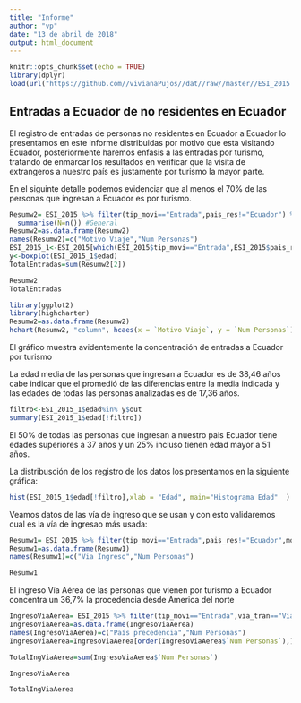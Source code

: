 ---
title: "Informe"
author: "vp"
date: "13 de abril de 2018"
output: html_document
---

```{r setup, include=FALSE}
knitr::opts_chunk$set(echo = TRUE)
library(dplyr)
load(url("https://github.com//vivianaPujos//dat//raw//master//ESI_2015.RData"))
```

## Entradas a Ecuador de no residentes en Ecuador

El registro de entradas de personas no residentes en Ecuador a Ecuador lo presentamos en este informe distribuidas por motivo que esta visitando Ecuador, posteriormente haremos enfasis a las entradas por turismo, tratando de enmarcar los resultados en verificar que la visita de extrangeros a nuestro país es justamente por turismo la mayor parte. 

En el siguinte detalle podemos evidenciar que al menos el 70% de las personas que ingresan a Ecuador es por turismo.

```{r ESI_2015, include=FALSE}
Resumw2= ESI_2015 %>% filter(tip_movi=="Entrada",pais_res!="Ecuador") %>% group_by(mot_viam ) %>% 
  summarise(N=n()) #General
Resumw2=as.data.frame(Resumw2)
names(Resumw2)=c("Motivo Viaje","Num Personas")
ESI_2015_1<-ESI_2015[which(ESI_2015$tip_movi=="Entrada",ESI_2015$pais_res!="Ecuador"),]
y<-boxplot(ESI_2015_1$edad)
TotalEntradas=sum(Resumw2[2])
```

```{r ESI_2015_2}
Resumw2
TotalEntradas
```

```{r g2, echo=FALSE}
library(ggplot2)
library(highcharter)
Resumw2=as.data.frame(Resumw2)
hchart(Resumw2, "column", hcaes(x = `Motivo Viaje`, y = `Num Personas`)) %>% hc_add_theme(hc_theme_darkunica())
```
El gráfico muestra avidentemente la concentración de entradas a Ecuador por turismo


La edad media de las personas que ingresan a Ecuador es de  38,46 años cabe indicar que el promedió de las diferencias entre la media indicada y las edades de todas las personas analizadas es de 17,36 años.

```{r ESI_2015ed,echo=FALSE}
filtro<-ESI_2015_1$edad%in% y$out
summary(ESI_2015_1$edad[!filtro])

```
El 50% de todas las personas que ingresan a nuestro pais Ecuador tiene edades superiores a 37 años y un 25% incluso tienen edad mayor a 51 años.


La distribusción de los registro de los datos los presentamos en la siguiente gráfica:

```{r ESI_2015h,echo=FALSE}
hist(ESI_2015_1$edad[!filtro],xlab = "Edad", main="Histograma Edad"  )
```


Veamos datos de las vía de ingreso que se usan y con esto validaremos cual es la vía de ingresao más usada:

```{r ESI_2015_4, include=FALSE}
Resumw1= ESI_2015 %>% filter(tip_movi=="Entrada",pais_res!="Ecuador",mot_viam=="Turismo") %>% group_by(via_tran) %>% summarise(N=n()) #General
Resumw1=as.data.frame(Resumw1)
names(Resumw1)=c("Via Ingreso","Num Personas")

```

```{r ESI_2015_5}
Resumw1
```

El ingreso Vía Aérea de las personas que vienen por turismo a Ecuador concentra un 36,7% la procedencia desde America del norte

```{r ESI_2015_7, include=FALSE}
IngresoViaAerea= ESI_2015 %>% filter(tip_movi=="Entrada",via_tran=="Vía aérea",pais_res!="Ecuador",mot_viam=="Turismo") %>% group_by(subcont_res) %>% summarise(N=n()) #General
IngresoViaAerea=as.data.frame(IngresoViaAerea)
names(IngresoViaAerea)=c("País precedencia","Num Personas")
IngresoViaAerea=IngresoViaAerea[order(IngresoViaAerea$`Num Personas`),]

TotalIngViaAerea=sum(IngresoViaAerea$`Num Personas`)
```

```{r ESI_2015_8}
IngresoViaAerea
```

```{r ESI_2015_9}
TotalIngViaAerea
```
